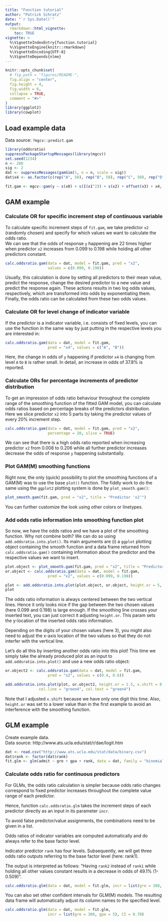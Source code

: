 ```yaml
---
title: "Function tutorial"
author: "Patrick Schratz"
date: "`r Sys.Date()`"
output: 
  rmarkdown::html_vignette:
    toc: TRUE
vignette: >
  %\VignetteIndexEntry{function.tutorial}
  %\VignetteEngine{knitr::rmarkdown}
  %\VignetteEncoding{UTF-8}
  %\VignetteDepends{nlme}
---
```


```r
knitr::opts_chunk$set(
  # fig.path = "figures/README-",
  fig.align = "center",
  fig.height = 4,
  fig.width = 6,
  collapse = TRUE,
  comment = "#>"
)
library(ggplot2)
library(cowplot)
```

## Load example data

Data source: `?mgcv::predict.gam`

```r
library(oddsratio)
suppressPackageStartupMessages(library(mgcv))
set.seed(1234)
n <- 200
sig <- 2
dat <- suppressMessages(gamSim(1, n = n, scale = sig))
dat$x4 <- as.factor(c(rep("A", 50), rep("B", 50), rep("C", 50), rep("D", 50)))

fit.gam <- mgcv::gam(y ~ s(x0) + s(I(x1^2)) + s(x2) + offset(x3) + x4, data = dat)
```

## GAM example

### Calculate OR for specific increment step of continuous variable

To calculate specific increment steps of `fit.gam`, we take predictor `x2` (randomly chosen)
and specify for which values we want to calculate the odds ratio.  
We can see that the odds of response `y` happening are 22 times higher when predictor `x2` increases
from 0.099 to 0.198 while holding all other predictors constant. 


```r
calc.oddsratio.gam(data = dat, model = fit.gam, pred = "x2", 
                   values = c(0.099, 0.198))
```

Usually, this calculation is done by setting all predictors to their mean value, 
predict the response, change the desired predictor to a new value and predict the response again. 
These actions results in two log odds values, respectively, which are transformed into odds by exponentiating them. Finally, the odds ratio can be calculated from these two odds values. 

### Calculate OR for level change of indicator variable

If the predictor is a indicator variable, i.e. consists of fixed levels, you can use the function in the same way by just putting in the respective levels you are interested in:

```r
calc.oddsratio.gam(data = dat, model = fit.gam, 
                   pred = "x4", values = c("A", "B"))
```

Here, the change in odds of `y` happening if predictor `x4` is changing from level `A` to `B` is rather small. In detail, an increase in odds of 37.8% is reported. 

### Calculate ORs for percentage increments of predictor distribution 

To get an impression of odds ratio behaviour throughout the complete range of the smoothing function of the fitted GAM model, you can calculate odds ratios based on percentage breaks of the predictors distribution.  
Here we slice predictor `x2` into 5 parts by taking the predictor values of every 20% increment step. 


```r
calc.oddsratio.gam(data = dat, model = fit.gam, pred = "x2", 
                   percentage = 20, slice = TRUE)
```

We can see that there is a high odds ratio reported when increasing predictor `x2` from 0.008 to 0.206 while all further predictor increases decrease the odds of response `y` happening substantially. 

### Plot GAM(M) smoothing functions

Right now, the only (quick) possibility to plot the smoothing functions of a GAM(M)
was to use the base `plot()` function. The fiddly work to do the same using the `ggplot2`
plotting system is done by `plot_smooth.gam()`:

```r
plot_smooth.gam(fit.gam, pred = "x2", title = "Predictor 'x2'")
```

You can further customize the look using other colors or linetypes. 

### Add odds ratio information into smoothing function plot

So now, we have the odds ratios and we have a plot of the smoothing function. 
Why not combine both? We can do so using `add.oddsratio.into.plot()`. Its main arguments 
are (i) a `ggplot` plotting object containing the smooth function and a data frame
returned from `calc.oddsratio.gam()` containing information about the predictor and
the respective values we want to insert.

```r
plot.object <- plot_smooth.gam(fit.gam, pred = "x2", title = "Predictor 'x2'")
or.object <- calc.oddsratio.gam(data = dat, model = fit.gam, 
                   pred = "x2", values = c(0.099, 0.198))

plot <- add.oddsratio.into.plot(plot.object, or.object, height.or = 5, x.shift = 0.04)
plot
```

The odds ratio information is always centered between the two vertical lines. Hence it only
looks nice if the gap between the two chosen values (here 0.099 and 0.198) is large enough. 
If the smoothing line crosses your inserted text, you can just correct it adjusting `height.or`. This param sets the y-location of the inserted odds ratio information. 

Depending on the digits of your chosen values (here 3), you might also need to adjust the 
x-axis location of the two values so that they do not interfer with the vertical line.

Let's do all this by inserting another odds ratio into this plot! This time we simply
take the already produced plot as an input to `add.oddsratio.into.plot()` and use a new odds ratio
object:

```r
or.object2 <- calc.oddsratio.gam(data = dat, model = fit.gam, 
                   pred = "x2", values = c(0.4, 0.6))

add.oddsratio.into.plot(plot, or.object2, height.or = 2.5, x.shift = 0.024, 
               col.line = "green4", col.text = "green4")
```

Note that I adjusted `x.shift` because we have only one digit this time. Also,
`height.or` was set to a lower value than in the first example to avoid an interference
with the smoothing function.

## GLM example

Create example data.   
Data source: http://www.ats.ucla.edu/stat/r/dae/logit.htm

```r
dat <- read.csv("http://www.ats.ucla.edu/stat/data/binary.csv")
dat$rank <- factor(dat$rank)
fit.glm <- glm(admit ~ gre + gpa + rank, data = dat, family = "binomial")
```

### Calculate odds ratio for continuous predictors

For GLMs, the odds ratio calculation is simpler because odds ratio changes correspond to fixed predictor increases throughout the complete value range of each predictor.  

Hence, function `calc.oddsratio.glm` takes the increment steps of each predictor directly as an input in its parameter `incr`. 

To avoid false predictor/value assignments, the combinations need to be given in a list. 

Odds ratios of indicator variables are computed automatically and do always refer to the base factor level.

Indicator predictor `rank` has four levels. Subsequently, we will get three odds ratio outputs referring to the base factor level (here: rank1).  

The output is interpreted as follows: "Having `rank2` instead of `rank1` while holding all other values constant results in a decrease in odds of 49.1% (1-0.509)".

```r
calc.oddsratio.glm(data = dat, model = fit.glm, incr = list(gre = 380, gpa = 5))
```

You can also set other confident intervals for GLM(M) models. The resulting data
frame will automatically adjust its column names to the specified level.

```r
calc.oddsratio.glm(data = dat, model = fit.glm, 
                   incr = list(gre = 380, gpa = 5), CI = 0.70)
```


